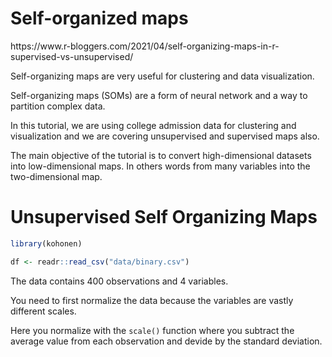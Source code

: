 # Self-organized maps {-}

https://www.r-bloggers.com/2021/04/self-organizing-maps-in-r-supervised-vs-unsupervised/

Self-organizing maps are very useful for clustering and data visualization.

Self-organizing maps (SOMs) are a form of neural network and a way to partition complex data.

In this tutorial, we are using college admission data for clustering and visualization and we are covering unsupervised and supervised maps also.

The main objective of the tutorial is to convert high-dimensional datasets into low-dimensional maps. In others words from many variables into the two-dimensional map.

# Unsupervised Self Organizing Maps {-}

```r
library(kohonen)
```

```r
df <- readr::read_csv("data/binary.csv")
```
The data contains 400 observations and 4 variables.

You need to first normalize the data because the variables are vastly different scales.

Here you normalize with the `scale()` function where you subtract the average value from each observation and devide by the standard deviation.

